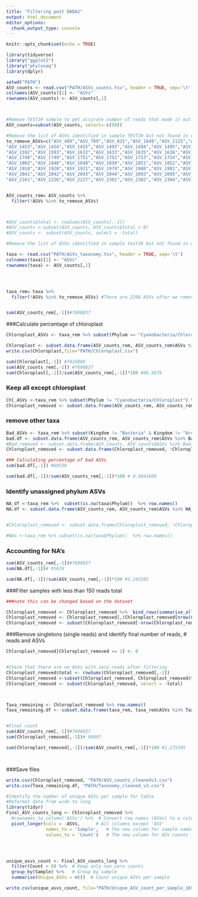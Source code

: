 ---
title: "Filtering post DADA2"
output: html_document
editor_options: 
  chunk_output_type: console
---

```{r setup, include=FALSE}
knitr::opts_chunk$set(echo = TRUE)
```


```{r cars}
library(tidyverse)
library("ggplot2")
library("phyloseq")
library(dplyr)
```


```{r}
setwd("PATH")
ASV_counts <- read.csv("PATH/ASVs_counts.tsv", header = TRUE, sep='\t')
colnames(ASV_counts)[1] <- "ASVs"
rownames(ASV_counts) <- ASV_counts[,1]



#Remove TEST39 sample to get accurate number of reads that made it out of the dada2 pipeline and make sure those ASVs are also removed if they are only present in sample TEST39
ASV_counts=subset(ASV_counts, select=-c(50))

#Remove the list of ASVs identified in sample TEST39 but not found in other samples (others samples have these ASVS as 0 so should not make a difference to the output of the graphs but removing here to get accurate number of ASVs for the table)
to_remove_ASVs=c("ASV_409","ASV_709","ASV_831","ASV_1049","ASV_1125","ASV_1151","ASV_1192","ASV_1193","ASV_1375","ASV_1376",
"ASV_1453","ASV_1454","ASV_1455","ASV_1493","ASV_1494","ASV_1495","ASV_1496","ASV_1534","ASV_1535","ASV_1536",
"ASV_1592","ASV_1593","ASV_1632","ASV_1633","ASV_1635","ASV_1636","ASV_1637","ASV_1689","ASV_1690","ASV_1692",
"ASV_1748","ASV_1749","ASV_1751","ASV_1752","ASV_1753","ASV_1754","ASV_1755","ASV_1756","ASV_1758","ASV_1759",
"ASV_1802","ASV_1848","ASV_1849","ASV_1850","ASV_1851","ASV_1852","ASV_1853","ASV_1915","ASV_1916","ASV_1917",
"ASV_1918","ASV_1920","ASV_1921","ASV_1979","ASV_1980","ASV_1981","ASV_1982","ASV_1983","ASV_2039","ASV_2040",
"ASV_2041","ASV_2042","ASV_2043","ASV_2044","ASV_2093","ASV_2095","ASV_2097","ASV_2098","ASV_2159","ASV_2160",
"ASV_2161","ASV_2226","ASV_2227","ASV_2301","ASV_2302","ASV_2304","ASV_1919","ASV_1757")


ASV_counts_rem= ASV_counts %>%
  filter(!ASVs %in% to_remove_ASVs)



#ASV_counts$total <- rowSums(ASV_counts[,-1])
#ASV_counts <-subset(ASV_counts, ASV_counts$total > 0)
#ASV_counts <- subset(ASV_counts, select = -total)

#Remove the list of ASVs identified in sample test39 but not found in other samples (others are 0 should not make a difference to the output of the graphs but remove them anyway before downstream analysis to get accurate number of ASVs)

taxa <- read.csv("PATH/ASVs_taxonomy.tsv", header = TRUE, sep='\t')
colnames(taxa)[1] <- "ASVs"
rownames(taxa) <- ASV_counts[,1]




taxa_rem= taxa %>%
  filter(!ASVs %in% to_remove_ASVs) #There are 2298 ASVs after we remove the ones from sample test39


sum(ASV_counts_rem[,-1])#7690837
```








###Calculate percentage of chloroplast
```{r}
Chloroplast_ASVs <- taxa_rem %>% subset(Phylum == "Cyanobacteria/Chloroplast") %>% row.names()

Chloroplast <- subset.data.frame(ASV_counts_rem, ASV_counts_rem$ASVs %in% Chloroplast_ASVs) #1065 ASV
write.csv(Chloroplast,file="PATH/Chloroplast.csv")

```

```{r}
sum(Chloroplast[,-1]) #7426880
sum(ASV_counts_rem[,-1]) #7690837
sum(Chloroplast[,-1])/sum(ASV_counts_rem[,-1])*100 #96.5679
```


### Keep all except chloroplast
```{r}
Chl_ASVs <-taxa_rem %>% subset(Phylum != "Cyanobacteria/Chloroplast") %>% row.names()
Chloroplast_removed <- subset.data.frame(ASV_counts_rem, ASV_counts_rem$ASVs %in% Chl_ASVs)
```


### remove other taxa
```{r}
Bad_ASVs <- taxa_rem %>% subset(Kingdom != "Bacteria" & Kingdom != "Archaea") %>% row.names()
bad.df <- subset.data.frame(ASV_counts_rem, ASV_counts_rem$ASVs %in% Bad_ASVs)
#Bad_removed <- subset.data.frame(ASV_counts, ASV_counts$ASVs %in% Bad_ASVs)
Chloroplast_removed <- subset.data.frame(Chloroplast_removed, !Chloroplast_removed$ASVs %in% Bad_ASVs)

### Calculating percentage of bad ASVs
sum(bad.df[,-1]) #69538

sum(bad.df[,-1])/sum(ASV_counts_rem[,-1])*100 # 0.9041669
```





### Identify unassigned phylum ASVs
```{r}
NA_df <-taxa_rem %>%  subset(is.na(taxa$Phylum))  %>% row.names()  
NA.df <- subset.data.frame(ASV_counts_rem, ASV_counts_rem$ASVs %in% NA_df)


#Chloroplast_removed <- subset.data.frame(Chloroplast_removed, !Chloroplast_removed$ASVs %in% Non_NA)

#NAs <-taxa_rem %>% subset(is.na(taxa$Phylum))  %>% row.names() 

```


### Accounting for NA's
```{r}
sum(ASV_counts_rem[,-1])#7690837
sum(NA.df[,-1])# 95619 

sum(NA.df[,-1])/sum(ASV_counts_rem[,-1])*100 #1.243285

```





###Filter samples with less than 150 reads total
```{r}
###note this can be changed based on the dataset

Chloroplast_removed <- Chloroplast_removed %>%  bind_rows(summarise_all(., ~if(is.numeric(.)) sum(.) else "Total"))
Chloroplast_removed <- Chloroplast_removed[,(Chloroplast_removed[nrow(Chloroplast_removed),]) > 150] 
Chloroplast_removed <- subset(Chloroplast_removed[-nrow(Chloroplast_removed),]) 
```

###Remove singletons (single reads) and identify final number of reads, # reads and ASVs
```{r}
Chloroplast_removed[Chloroplast_removed == 1] <- 0


#Check that there are no ASVs with zero reads after filtering 
Chloroplast_removed$total <- rowSums(Chloroplast_removed[,-1])
Chloroplast_removed <-subset(Chloroplast_removed, Chloroplast_removed$total > 0)
Chloroplast_removed <- subset(Chloroplast_removed, select = -total)



Taxa_remaining <- Chloroplast_removed %>% row.names()
Taxa_remaining.df <- subset.data.frame(taxa_rem, taxa_rem$ASVs %in% Taxa_remaining)


#Final count
sum(ASV_counts_rem[,-1])#7690837
sum(Chloroplast_removed[,-1])# 98097

sum(Chloroplast_removed[,-1])/sum(ASV_counts_rem[,-1])*100 #1.275505




```


###Save files
```{r}
write.csv(Chloroplast_removed, "PATH/ASV_counts_cleanedv3.csv")
write.csv(Taxa_remaining.df, "PATH/Taxonomy_cleaned_v3.csv")
```


```{r}
#Identify the number of unique ASVs per sample for table
#Reformat data from wide to long
library(tidyr)
Final_ASV_counts_long <- Chloroplast_removed %>%
  #rownames_to_column('ASVs') %>%  # Convert row names (ASVs) to a column
  pivot_longer(cols = -ASVs,      # All columns except 'ASV'
               names_to = 'Sample',   # The new column for sample names
               values_to = 'Count')   # The new column for ASV counts




unique_asvs_count <- Final_ASV_counts_long %>%
  filter(Count > 0) %>%  # Keep only non-zero counts
  group_by(Sample) %>%   # Group by sample
  summarise(Unique_ASVs = n())  # Count unique ASVs per sample

write.csv(unique_asvs_count, file="PATH/Unique_ASV_count_per_sample_16S.csv")
```

